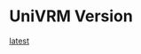 # UniVRM Version


[latest](/release/112/v0.121.0/)

<DocCardList />

[^springcollider]: スプリングボーンのコライダーの座標変換バグ。 [\#576](https://github.com/vrm-c/UniVRM/issues/576)
[^jpg]: エクスポートダイアログのスクリーンショットボタンの jpg バグ。[\#639](https://github.com/vrm-c/UniVRM/issues/639)
[^kwmap]: シリアライザのバグ。エクスポートしたファイルの互換性。 [\#654](https://github.com/vrm-c/UniVRM/issues/654)
[^upm]: MeshUtility フォルダの移動と参照の問題。
[^asmdef]: 他のパッケージと併用するときに install で問題が出る？ [\#687](https://github.com/vrm-c/UniVRM/pull/687)
[^build]: build すると Exception( `#if UNITY_EDITOR` )。 [\#701](https://github.com/vrm-c/UniVRM/issues/701)
[^firstperson_import]: VRMFirstPerson のエディターインポートのバグ [/#515](https://github.com/vrm-c/UniVRM/issues/515)
[^material_import]: [\#786](https://github.com/vrm-c/UniVRM/issues/786) [\#788](https://github.com/vrm-c/UniVRM/issues/788)
[^import_bug]: [\#790](https://github.com/vrm-c/UniVRM/issues/790) [\#794](https://github.com/vrm-c/UniVRM/issues/794)
[^NotUnique]: [\#812](https://github.com/vrm-c/UniVRM/pull/812)
[^EncodeToPng]: [\#831](https://github.com/vrm-c/UniVRM/pull/831)
[^MetallicOcclusion]: [\#836](https://github.com/vrm-c/UniVRM/issues/836)
